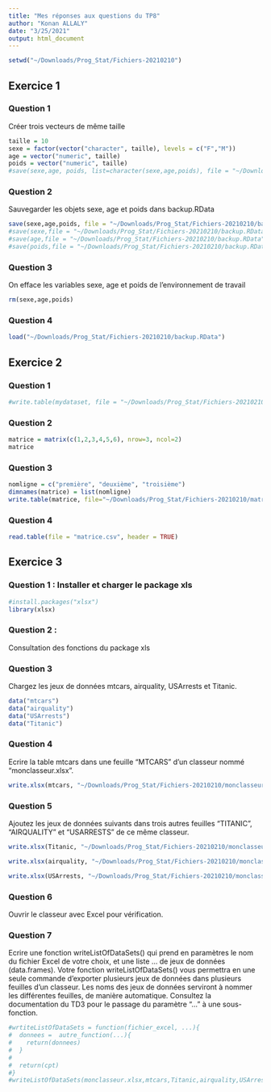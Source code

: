 ```yaml
---
title: "Mes réponses aux questions du TP8"
author: "Konan ALLALY"
date: "3/25/2021"
output: html_document
---
```


```r
setwd("~/Downloads/Prog_Stat/Fichiers-20210210")
```

## Exercice 1
### Question 1
Créer trois vecteurs de même taille
```r
taille = 10
sexe = factor(vector("character", taille), levels = c("F","M"))
age = vector("numeric", taille)
poids = vector("numeric", taille)
#save(sexe,age, poids, list=character(sexe,age,poids), file = "~/Downloads/Prog_Stat/Fichiers-20210210/backup.RData", ascii = TRUE, version = NULL)
```

### Question 2
Sauvegarder les objets sexe, age et poids dans backup.RData 
```r
save(sexe,age,poids, file = "~/Downloads/Prog_Stat/Fichiers-20210210/backup.RData")
#save(sexe,file = "~/Downloads/Prog_Stat/Fichiers-20210210/backup.RData")
#save(age,file = "~/Downloads/Prog_Stat/Fichiers-20210210/backup.RData")
#save(poids,file = "~/Downloads/Prog_Stat/Fichiers-20210210/backup.RData")
```

### Question 3
On efface les variables sexe, age et poids de l'environnement de travail
```r
rm(sexe,age,poids)
```

### Question 4
```r
load("~/Downloads/Prog_Stat/Fichiers-20210210/backup.RData")
```


## Exercice 2
### Question 1 
```r
#write.table(mydataset, file = "~/Downloads/Prog_Stat/Fichiers-20210210/join.csv")
```

### Question 2
```r
matrice = matrix(c(1,2,3,4,5,6), nrow=3, ncol=2)
matrice
```

### Question 3
```r
nomligne = c("première", "deuxième", "troisième")
dimnames(matrice) = list(nomligne)
write.table(matrice, file="~/Downloads/Prog_Stat/Fichiers-20210210/matrice.csv", quote = TRUE, sep = " ")
```

### Question 4
```r
read.table(file = "matrice.csv", header = TRUE)
```

## Exercice 3
### Question 1 : Installer et charger le package xls
```r
#install.packages("xlsx")
library(xlsx)
```

### Question 2 : 
Consultation des fonctions du package xls 


### Question 3
Chargez les jeux de données mtcars, airquality, USArrests et Titanic.
```r
data("mtcars")
data("airquality")
data("USArrests")
data("Titanic")
```

### Question 4
Ecrire la table mtcars dans une feuille “MTCARS” d’un classeur nommé “monclasseur.xlsx”.
```r
write.xlsx(mtcars, "~/Downloads/Prog_Stat/Fichiers-20210210/monclasseur.xlsx", sheetName="MTCARS", col.names = TRUE, row.names = TRUE, append = FALSE, password = NULL)
```


### Question 5
Ajoutez les jeux de données suivants dans trois autres feuilles “TITANIC”, “AIRQUALITY” et “USARRESTS” de ce même classeur.
```r
write.xlsx(Titanic, "~/Downloads/Prog_Stat/Fichiers-20210210/monclasseur.xlsx", sheetName="TITANIC", col.names = TRUE, row.names = TRUE, append = TRUE, password = NULL)

write.xlsx(airquality, "~/Downloads/Prog_Stat/Fichiers-20210210/monclasseur.xlsx", sheetName="AIRQUALITY", col.names = TRUE, row.names = TRUE, append = TRUE, password = NULL)

write.xlsx(USArrests, "~/Downloads/Prog_Stat/Fichiers-20210210/monclasseur.xlsx", sheetName="USARRESTS", col.names = TRUE, row.names = TRUE, append = TRUE, password = NULL)
```

### Question 6
Ouvrir le classeur avec Excel pour vérification.

### Question 7
Ecrire une fonction writeListOfDataSets() qui prend en paramètres le nom du fichier Excel de votre choix, et une liste ... de jeux de données (data.frames). Votre fonction writeListOfDataSets() vous permettra en une seule commande d’exporter plusieurs jeux de données dans plusieurs feuilles d’un classeur. Les noms des jeux de données serviront à nommer les différentes feuilles, de manière automatique. Consultez la documentation du TD3 pour le passage du paramètre “...” à une sous-fonction.
```r
#wrtiteListOfDataSets = function(fichier_excel, ...){
#  donnees =  autre_function(...){
#    return(donnees)
#  }
#  
#  return(cpt)
#}
#writeListOfDataSets(monclasseur.xlsx,mtcars,Titanic,airquality,USArrests)
```

